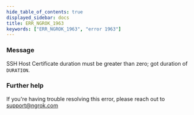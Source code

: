 ```yaml
---
hide_table_of_contents: true
displayed_sidebar: docs
title: ERR_NGROK_1963
keywords: ["ERR_NGROK_1963", "error 1963"]
---
```


### Message

SSH Host Certificate duration must be greater than zero; got duration of `DURATION`.

### Further help

If you're having trouble resolving this error, please reach out to [support@ngrok.com](mailto:support@ngrok.com?subject=Help%20with%20ERR_NGROK_1963)
